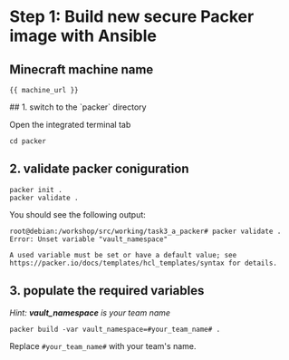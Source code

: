 # Step 1: Build new secure Packer image with Ansible

## **Minecraft machine name**
```
{{ machine_url }}
```
<Task id="packer_build">
## 1. switch to the `packer` directory

Open the integrated terminal tab
```
cd packer
```
## 2. validate packer coniguration

```
packer init .
packer validate .
```

You should see the following output:

```
root@debian:/workshop/src/working/task3_a_packer# packer validate .
Error: Unset variable "vault_namespace"

A used variable must be set or have a default value; see
https://packer.io/docs/templates/hcl_templates/syntax for details.
```

## 3. populate the required variables
*Hint: **vault_namespace** is your team name*

```hcl
packer build -var vault_namespace=#your_team_name# .
```
Replace `#your_team_name#` with your team's name.
</Task>

